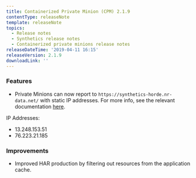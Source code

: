 ```yaml
---
title: Containerized Private Minion (CPM) 2.1.9
contentType: releaseNote
template: releaseNote
topics:
  - Release notes
  - Synthetics release notes
  - Containerized private minions release notes
releaseDateTime: '2019-04-11 16:15'
releaseVersion: 2.1.9
downloadLink: ''
---
```


### Features

* Private Minions can now report to `https://synthetics-horde.nr-data.net/` with static IP addresses. For more info, see the relevant documentation [here](https://docs.newrelic.com/docs/apm/new-relic-apm/getting-started/networks#synthetics-private-locations).

IP Addresses:

* 13.248.153.51
* 76.223.21.185

### Improvements

* Improved HAR production by filtering out resources from the application cache.
